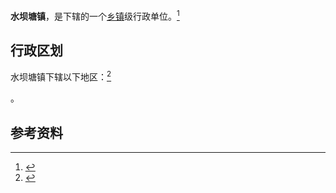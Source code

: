 {{中国乡级行政区|52/03/22/105/000}}

'''水坝塘镇'''，是{{PRC admin/fullname|52/03/22/105/000|3}}下辖的一个[[乡镇|乡镇]]级行政单位。<ref>{{PRC admin/ref sgc|{{PRC admin/parent|52/03/22/105/000}}}}</ref>

== 行政区划 ==

水坝塘镇下辖以下地区：<ref>{{PRC admin/ref sgc|52/03/22/105/000}}</ref>

{{PRC admin/children|52/03/22/105/000}}。

== 参考资料 ==

{{reflist}}

{{行政区划小作品}}
{{PRC admin/navcat|52/03/22/105/000}}